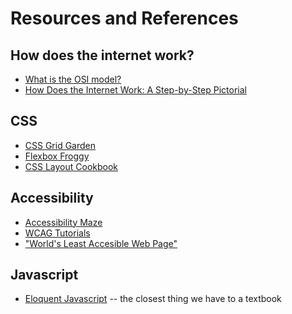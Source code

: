 # Resources and References

## How does the internet work?

- [What is the OSI model?](https://www.cloudflare.com/learning/ddos/glossary/open-systems-interconnection-model-osi/)
- [How Does the Internet Work: A Step-by-Step Pictorial](https://www.hp.com/us-en/shop/tech-takes/how-does-the-internet-work)

## CSS

- [CSS Grid Garden](https://cssgridgarden.com/)
- [Flexbox Froggy](https://flexboxfroggy.com/)
- [CSS Layout Cookbook](https://developer.mozilla.org/en-US/docs/Web/CSS/Layout_cookbook)

## Accessibility
- [Accessibility Maze](https://games.de.torontomu.ca/amaze/#/menu/)
- [WCAG Tutorials](https://www.w3.org/WAI/tutorials/)
- ["World's Least Accesible Web Page"](https://alphagov.github.io/accessibility-tool-audit/test-cases.html)

## Javascript

- [Eloquent Javascript](https://eloquentjavascript.net/) -- the closest thing we have to a textbook

